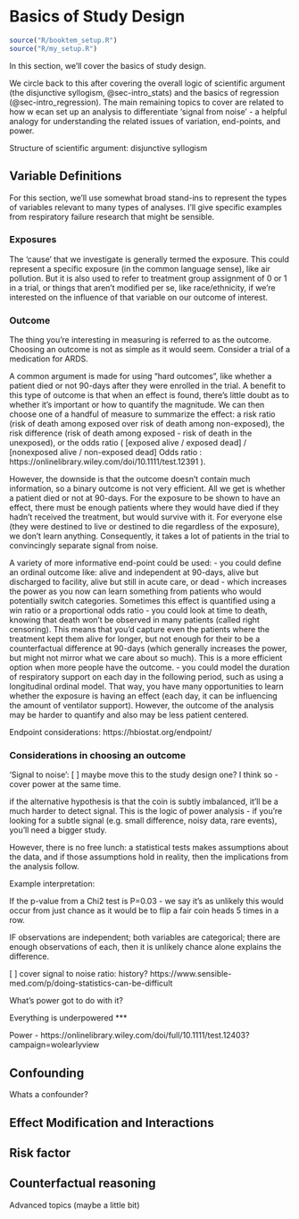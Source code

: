 # Basics of Study Design {#sec-study_design}

```r
source("R/booktem_setup.R")
source("R/my_setup.R")
```

In this section, we'll cover the basics of study design. 

We circle back to this after covering the overall logic of scientific argument (the disjunctive syllogism, @sec-intro_stats) and the basics of regression (@sec-intro_regression). The main remaining topics to cover are related to how w ecan set up an analysis to differentiate 'signal from noise' - a helpful analogy for understanding the related issues of variation, end-points, and power. 



Structure of scientific argument: disjunctive syllogism

## Variable Definitions

For this section, we'll use somewhat broad stand-ins to represent the types of variables relevant to many types of analyses. I'll give specific examples from respiratory failure research that might be sensible. 

### Exposures

The 'cause' that we investigate is generally termed the exposure. This could represent a specific exposure (in the common language sense), like air pollution. But it is also used to refer to treatment group assignment of 0 or 1 in a trial, or things that aren't modified per se, like race/ethnicity, if we're interested on the influence of that variable on our outcome of interest. 

### Outcome

The thing you're interesting in measuring is referred to as the outcome. Choosing an outcome is not as simple as it would seem. Consider a trial of a medication for ARDS. 

A common argument is made for using "hard outcomes", like whether a patient died or not 90-days after they were enrolled in the trial.  A benefit to this type of outcome is that when an effect is found, there's little doubt as to whether it's important or how to quantify the magnitude. We can then choose one of a handful of measure to summarize the effect: a risk ratio (risk of death among exposed over risk of death among non-exposed), the risk difference (risk of death among exposed - risk of death in the unexposed), or the odds ratio ( [exposed alive / exposed dead] / [nonexposed alive / non-exposed dead] Odds ratio : https://onlinelibrary.wiley.com/doi/10.1111/test.12391 ). 

However, the downside is that the outcome doesn't contain much information, so a binary outcome is not very efficient. All we get is whether a patient died or not at 90-days. For the exposure to be shown to have an effect, there must be enough patients where they would have died if they hadn't received the treatment, but would survive with it. For everyone else (they were destined to live or destined to die regardless of the exposure), we don't learn anything. Consequently, it takes a lot of patients in the trial to convincingly separate signal from noise. 

A variety of more informative end-point could be used:
- you could define an ordinal outcome like: alive and independent at 90-days, alive but discharged to facility, alive but still in acute care, or dead  - which increases the power as you now can learn something from patients who would potentially switch categories. Sometimes this effect is quantified using a win ratio or a proportional odds ratio
- you could look at time to death, knowing that death won't be observed in many patients (called right censoring). This means that you'd capture even the patients where the treatment kept them alive for longer, but not enough for their to be a counterfactual difference at 90-days (which generally increases the power, but might not mirror what we care about so much). This is a more efficient option when more people have the outcome. 
- you could model the duration of respiratory support on each day in the following period, such as using a longitudinal ordinal model. That way, you have many opportunities to learn whether the exposure is having an effect (each day, it can be influencing the amount of ventilator support). However, the outcome of the analysis  may be harder to quantify and also may be less patient centered. 


Endpoint considerations: 
https://hbiostat.org/endpoint/ 

### Considerations in choosing an outcome








'Signal to noise':  [ ] maybe move this to the study design one? I think so - cover power at the same time. 

if the alternative hypothesis is that the coin is subtly imbalanced, it'll be a much harder to detect signal. This is the logic of power analysis - if you're looking for a subtle signal (e.g. small difference, noisy data, rare events), you'll need a bigger study.

However, there is no free lunch: a statistical tests makes assumptions about the data, and if those assumptions hold in reality, then the implications from the analysis follow.

Example interpretation:

If the p-value from a Chi2 test is P=0.03 - we say it's as unlikely this would occur from just chance as it would be to flip a fair coin heads 5 times in a row.

IF observations are independent; both variables are categorical; there are enough observations of each, then it is unlikely chance alone explains the difference. 

[ ] cover signal to noise ratio: history? https://www.sensible-med.com/p/doing-statistics-can-be-difficult

What's power got to do with it?

Everything is underpowered ***

Power - https://onlinelibrary.wiley.com/doi/full/10.1111/test.12403?campaign=wolearlyview

## Confounding
Whats a confounder? 


## Effect Modification and Interactions


## Risk factor


## Counterfactual reasoning

Advanced topics (maybe a little bit)

